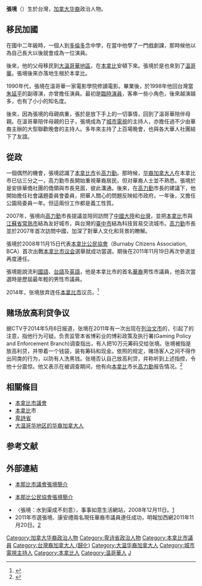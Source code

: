 '''張境'''（{{bd|20世纪|}}）生於台灣，[[加拿大华裔|加拿大华裔]]政治人物。

==移民加國==

在國中二年級時，一個人到[[多倫多|多倫多]]念中學，在當中他學了一門戲劇課，那時候他以為自己長大以後就會成為一位演員。

後來，他的父母移民到[[大溫哥華地區|大溫哥華地區]]，在[[本拿比|本拿比]]安頓下來。張境於是也來到了[[溫哥華|溫哥華]]。張境後來亦落地生根於本拿比。

1990年代，張境在溫哥華一家電影學院修讀電影。畢業後，於1998年他回台灣當[[朱延平|朱延平]]的副導演，亦曾擔任演員。最初是[[臨時演員|臨時演員]]，客串一些小角色，後來越演越多，也有了小小的知名度。

後來，因為張境的母親病重，張於是放下手上的一切事情，回到了溫哥華陪伴母親。在溫哥華陪伴母親的日子，張境成為了[[城市電視|城市電視]]的主持人，亦擔任過不少由華裔主辦的大型聯歡晚會的主持人。多年來主持了上百場晚會，也與各大華人社團結下了友誼。

==從政==
一個偶然的機會，張境認識了[[本拿比市|本拿比市]]长[[高力勤|高力勤]]。那時候，[[华裔加拿大人|华裔加拿大人]]在本拿比市已佔三分之一，高力勤市長開始重視華裔居民，但对華裔人士並不熟悉。張境於是安排華僑社團的僑領與市長見面，彼此溝通。後來，在[[高力勤|高力勤]]市長的建議下，他開始擔任社會議題委員會委員，把華人關心的問題反映給市政府。一年後，又擔任公園局委員一年。但這兩份工作都是義工性質。
      
2007年，張境向[[高力勤|高力勤]]市長提議並陪同訪問了[[中國大陸|中國大陸]]和[[台灣|台灣]]，並把[[本拿比|本拿比]]市與[[江蘇省|江蘇省]][[常熟市|常熟市]]結為友好城市，與台灣的[[臺中市|臺中市]]結為科技貿易交流城市。[[高力勤|高力勤]]市長並於2007年首次訪問中國，加深了對華人文化和背景的瞭解。

張境於2008年11月15日代表[[本拿比公民協會|本拿比公民協會]]（Burnaby Citizens Association, BCA）首次出戰[[本拿比市议会|本拿比市议会]]選舉就成功當選。期後在2011年11月19日再次參選並再度連任。

張境能說流利[[國語|國語]]、[[台語|台語]]及[[英語|英語]]，他是本拿比市的首名[[華裔|華裔]]男性市議員，他首次當選時是歷屆最年輕的男性市議員。

2014年，张境放弃连任[[本拿比市|本拿比市]]议员。<ref>{{Cite web |url=http://news.singtao.ca/vancouver/2014-04-02/community1396430341d4985966.html |title=本拿比市议员张境 为进影圈弃连任 |date=2014-04-02 |accessdate=2017-09-11 |work=星岛日报 |archive-url=https://web.archive.org/web/20170911115945/http://news.singtao.ca/vancouver/2014-04-02/community1396430341d4985966.html |archive-date=2017-09-11 |dead-url=yes }}</ref>

== 赌场放高利贷争议 ==
据CTV于2014年5月6日报道，张境在2011年有一次出现在[[列治文市|列治文市]]的{{link-en|河石赌场|River Rock Casino Resort}}，引起了{{link-en|卑诗彩票公司|British Columbia Lottery Corporation}}的注意，指他行为可疑。负责监管本省博彩业的博彩政策及执行署(Gaming Policy and Enforcement Branch)调查指出，有人把10万元筹码交给张境。张境被指是放高利贷，并带着一个钱袋，装有筹码和现金。依照{{link-en|卑诗彩票公司|British Columbia Lottery Corporation}}的规定，赌场客人之间不得作出同类的行为，以防有人洗黑钱。张境否认自己放高利贷，并称听到上述指控，令他十分震惊。他又表示在被调查期间，他有向[[本拿比|本拿比]]市长[[高力勤|高力勤]]报告情况。<ref>{{Cite web |url=http://seanju.com/%E7%A4%BE%E4%BC%9A/%E6%B8%A9%E5%93%A5%E5%8D%8E%E7%94%9F%E6%B4%BB/%E6%8E%A5%E5%8F%8B%E4%BA%BA10%E4%B8%87%E7%AD%B9%E7%A0%81-%E5%BC%A0%E5%A2%83%E9%81%AD%E6%9F%A5/ |title=接友人10万筹码 张境遭查 |date=2014-05-07 |accessdate=2017-09-11 |work=星岛日报 |archive-url=https://web.archive.org/web/20170911162222/http://seanju.com/%E7%A4%BE%E4%BC%9A/%E6%B8%A9%E5%93%A5%E5%8D%8E%E7%94%9F%E6%B4%BB/%E6%8E%A5%E5%8F%8B%E4%BA%BA10%E4%B8%87%E7%AD%B9%E7%A0%81-%E5%BC%A0%E5%A2%83%E9%81%AD%E6%9F%A5/ |archive-date=2017-09-11 |dead-url=yes }}</ref>

== 相關條目 ==
*[[本拿比市議會|本拿比市議會]]
*[[本拿比|本拿比]]市
*[[卑詩省|卑詩省]]
*[[大温哥华地区的华裔加拿大人|大温哥华地区的华裔加拿大人]]

== 参考文献 ==
{{Reflist|2|refs=}}

== 外部連結 ==
*{{en icon}}[http://www.burnaby.ca/Our-City-Hall/Mayor---Council/Council-Profiles/Councillor-Richard-Chang.html  本那比市議會張境簡介] {{Wayback|url=http://www.burnaby.ca/Our-City-Hall/Mayor---Council/Council-Profiles/Councillor-Richard-Chang.html |date=20141102155304 }}
*{{en icon}}[https://web.archive.org/web/20111125003704/http://www.burnabycitizens.ca/MayorCouncillorsTrustees/chang.html 本那比公民協會張境簡介]
* 〈張境：水到渠成不刻意〉，事事如意生活網站，2008年12月11日。[http://www.ccue.com/ccp_west/2009-02-25/1235596595d1622801.html] {{Wayback|url=http://www.ccue.com/ccp_west/2009-02-25/1235596595d1622801.html |date=20170911114742 }}
* 2011年市選張境、康安禮兩名現任華裔市議員連任成功，明報加西網2011年11月20日。[https://web.archive.org/web/20111124033216/http://www.mingpaovan.com/htm/News/20111120/vabb20.htm]

{{DEFAULTSORT:Chang張}}
[[Category:加拿大华裔政治人物|Category:加拿大华裔政治人物]]
[[Category:卑诗省政治人物|Category:卑诗省政治人物]]
[[Category:本拿比市議員|Category:本拿比市議員]]
[[Category:台灣裔加拿大人_(歸化)|Category:台灣裔加拿大人 (歸化)]]
[[Category:大温华裔加拿大人|Category:大温华裔加拿大人]]
[[Category:城市電視主持人|Category:城市電視主持人]]
[[Category:本拿比人|Category:本拿比人]]
[[Category:温哥華人|Category:温哥華人]]
[[Category:張姓|J]]